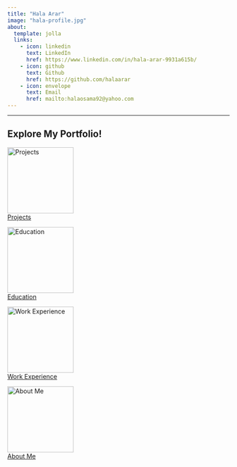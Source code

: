```yaml
---
title: "Hala Arar"
image: "hala-profile.jpg"
about:
  template: jolla
  links:
    - icon: linkedin
      text: LinkedIn
      href: https://www.linkedin.com/in/hala-arar-9931a615b/
    - icon: github
      text: Github
      href: https://github.com/halaarar
    - icon: envelope
      text: Email
      href: mailto:halaosama92@yahoo.com
---
```



---



## Explore My Portfolio!  

::: {.grid}

::: {.g-col-6}
[![Projects](images/projects.png){width=150px}](projects.qmd)  
[Projects](projects.qmd)
:::

::: {.g-col-6}
[![Education](images/education.png){width=150px}](Education.qmd)  
[Education](Education.qmd)
:::

::: {.g-col-6}
[![Work Experience](images/work.png){width=150px}](Work_Experience.qmd)  
[Work Experience](Work_Experience.qmd)
:::

::: {.g-col-6}
[![About Me](images/aboutme.jpg){width=150px}](Aboutme.qmd)  
[About Me](Aboutme.qmd)
:::

:::
